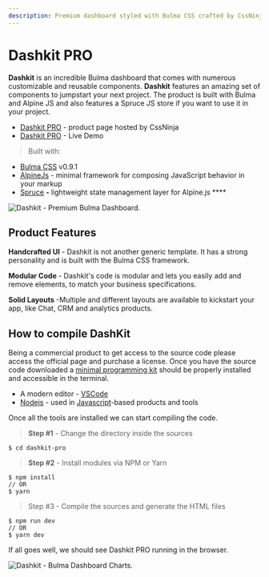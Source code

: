 ```yaml
---
description: Premium dashboard styled with Bulma CSS crafted by CssNinja agency.
---
```


# Dashkit PRO

**Dashkit** is an incredible Bulma dashboard that comes with numerous customizable and reusable components. **Dashkit** features an amazing set of components to jumpstart your next project. The product is built with Bulma and Alpine JS and also features a Spruce JS store if you want to use it in your project.

- [Dashkit PRO](https://cssninja.io/product/dashkit) - product page hosted by CssNinja
- [Dashkit PRO](https://dashkit.cssninja.io/) - Live Demo

> Built with:

- [Bulma CSS](https://bulma.io/) v0.9.1
- [AlpineJs](https://github.com/alpinejs/alpine) - minimal framework for composing JavaScript behavior in your markup
- [Spruce](https://github.com/ryangjchandler/spruce) **-** lightweight state management layer for Alpine.js \*\*\*\*&#x20;

![Dashkit - Premium Bulma Dashboard.](../../../static/assets/dashkit-bulma-css.jpg)

## Product Features

**Handcrafted UI** - Dashkit is not another generic template. It has a strong personality and is built with the Bulma CSS framework.

**Modular Code** - Dashkit's code is modular and lets you easily add and remove elements, to match your business specifications.

**Solid Layouts** -Multiple and different layouts are available to kickstart your app, like Chat, CRM and analytics products. &#x20;

## How to compile DashKit

Being a commercial product to get access to the source code please access the official page and purchase a license. Once you have the source code downloaded a [minimal programming kit](../tutorials/minimal-programming-kit.md) should be properly installed and accessible in the terminal. &#x20;

- A modern editor - [VSCode](https://code.visualstudio.com/)
- [Nodejs](https://nodejs.org/en/) - used in [Javascript](https://developer.mozilla.org/en-US/docs/Web/JavaScript)-based products and tools

Once all the tools are installed we can start compiling the code.&#x20;

> **Step #1** - Change the directory inside the sources

```
$ cd dashkit-pro
```

> **Step #2** - Install modules via NPM or Yarn

```
$ npm install
// OR
$ yarn
```

> Step #3 - Compile the sources and generate the HTML files

```
$ npm run dev
// OR
$ yarn dev
```

If all goes well, we should see Dashkit PRO running in the browser.

![Dashkit - Bulma Dashboard Charts.](../../../static/assets/dashkit-bulma-css-charts.jpg)
